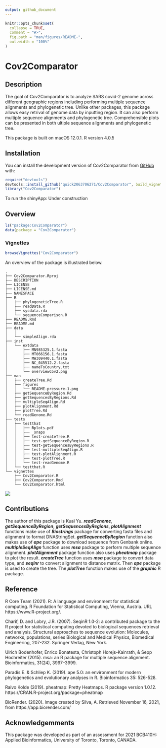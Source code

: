 ```yaml
---
output: github_document
---
```


<!-- README.md is generated from README.Rmd. Please edit that file -->

```r
knitr::opts_chunk$set(
  collapse = TRUE,
  comment = "#>",
  fig.path = "man/figures/README-",
  out.width = "100%"
)
```

# Cov2Comparator

<!-- badges: start -->
<!-- badges: end -->

## Description
The goal of Cov2Comparator is to analyze SARS covid-2 genome 
  across different geographic regions including performing multiple sequence alignments and phylogenetic tree. Unlike other packages, this package allows easy retrival of genome
  data by inputting region. It can also perform multiple sequence alignments and phylogenetic tree. Comprehensible plots can be presented in both ultiple sequence alignments and phylogenetic tree.

This package is built on macOS 12.0.1. R version 4.0.5

## Installation

You can install the development version of Cov2Comparator from [GitHub](https://github.com/) with:

``` r
require("devtools")
devtools::install_github("quick2063706271/Cov2Comparator", build_vignettes = TRUE)
library("Cov2Comparator")
```

To run the shinyApp:
Under construction

## Overview
```r
ls("package:Cov2Comparator")
data(package = "Cov2Comparator") 
```

### Vignettes
```r
browseVignettes("Cov2Comparator")
```
An overview of the package is illustrated below. 

```
.
├── Cov2Comparator.Rproj
├── DESCRIPTION
├── LICENSE
├── LICENSE.md
├── NAMESPACE
├── R
│   ├── phylogeneticTree.R
│   ├── readData.R
│   ├── sysdata.rda
│   └── sequenceComparison.R
├── README.Rmd
├── README.md
├── data
│   │
│   └── simpleAlign.rda
├── inst
│   └── extdata
│       ├── MN985325.1.fasta
│       ├── MT066156.1.fasta
│       ├── MW309440.1.fasta
│       ├── NC_045512.2.fasta
│       ├── nameToCountry.txt
│       └── overviewCov2.png
├── man
│   ├── createTree.Rd
│   ├── figures
│   │   └── README-pressure-1.png
│   ├── getSequenceByRegion.Rd
│   ├── getSequencesByRegions.Rd
│   ├── multipleSeqAlign.Rd
│   ├── plotAlignment.Rd
│   ├── plotTree.Rd
│   └── readGenome.Rd
├── tests
│   ├── testthat
│   │   ├── Rplots.pdf
│   │   ├── _snaps
│   │   ├── test-createTree.R
│   │   ├── test-getSequenceByRegion.R
│   │   ├── test-getSequencesByRegions.R
│   │   ├── test-multipleSeqAlign.R
│   │   ├── test-plotAlignment.R
│   │   ├── test-plotTree.R
│   │   └── test-readGenome.R
│   └── testthat.R
└── vignettes
    ├── Cov2Comparator.R
    ├── Cov2Comparator.Rmd
    └── Cov2Comparator.html
```

![](./inst/extdata/overviewCov2.png)

## Contributions
The author of this package is Kuai Yu. __*readGenome*__, __*getSequenceByRegion*__, __*getSequencesByRegions*__, __*plotAlignment*__  functions make use of __*Biostrings*__ package for converting fasta files and alignment to format DNAStringSet. __*getSequenceByRegion*__ function also makes use of __*ape*__ package to download sequence from Genbank online. __*multipleSeqAlign*__ function uses __*msa*__ package to perform multiple sequence alignment. __*plotAlignment*__ package function also uses __*pheatmap*__ package to plot the result. __*createTree*__ function uses __*msa*__ package to convert data type, and __*seqinr*__ to convert alignment to distance matrix. Then __*ape*__ package is used to create the tree. The __*plotTree*__ function makes use of the __*graphic*__ R package.


## Reference
R Core Team (2021). R: A language and environment for statistical computing. 
R Foundation for Statistical Computing, Vienna, Austria. URL
  https://www.R-project.org/.

Charif, D. and Lobry, J.R. (2007). SeqinR 1.0-2: a contributed package to the R
project for statistical computing devoted to biological sequences retrieval
and analysis. Structural approaches to sequence evolution: Molecules, networks,
populations, series Biological and Medical Physics, Biomedical Engineering,
207-232. Springer Verlag, New York.

Ulrich Bodenhofer, Enrico Bonatesta, Christoph Horejs-Kainrath, & Sepp Hochreiter (2015). msa: an R package for multiple sequence alignment. Bioinformatics, 31(24), 3997–3999.

Paradis E. & Schliep K. (2019). ape 5.0: an environment for modern
phylogenetics and evolutionary analyses in R. Bioinformatics 35: 526-528.

Raivo Kolde (2019). pheatmap: Pretty Heatmaps. R package version 1.0.12.
https://CRAN.R-project.org/package=pheatmap

BioRender. (2020). Image created by Silva, A. Retrieved November 16, 2021, from https://app.biorender.com/

## Acknowledgemments
This package was developed as part of an assessment for 2021 BCB410H: Applied Bioinformatics, University of Toronto, Toronto, CANADA.


